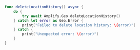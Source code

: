 
```swift
func deleteLocationHistory() async {
    do {
        try await Amplify.Geo.deleteLocationHistory()
    } catch let error as Geo.Error {
        print("Failed to delete location history: \(error)")
    } catch {
        print("Unexpected error: \(error)")
    }
}
```